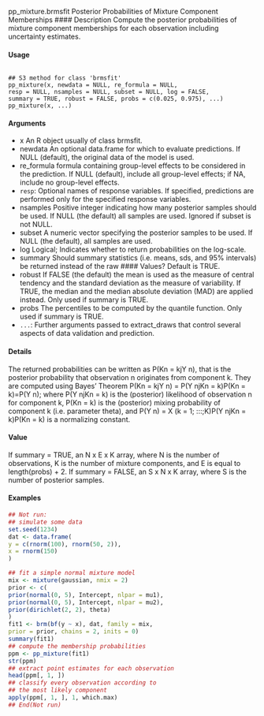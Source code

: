 
pp_mixture.brmsfit Posterior Probabilities of Mixture Component Memberships
#### Description 
Compute the posterior probabilities of mixture component memberships for each observation including
uncertainty estimates.


#### Usage
<pre><code>
## S3 method for class 'brmsfit'
pp_mixture(x, newdata = NULL, re_formula = NULL,
resp = NULL, nsamples = NULL, subset = NULL, log = FALSE,
summary = TRUE, robust = FALSE, probs = c(0.025, 0.975), ...)
pp_mixture(x, ...)
</code></pre>

#### Arguments
* x An R object usually of class brmsfit.
* newdata An optional data.frame for which to evaluate predictions. If NULL (default), the
original data of the model is used.
* re_formula formula containing group-level effects to be considered in the prediction. If
NULL (default), include all group-level effects; if NA, include no group-level effects.
* `` resp``: Optional names of response variables. If specified, predictions are performed
only for the specified response variables.
* nsamples Positive integer indicating how many posterior samples should be used. If NULL
(the default) all samples are used. Ignored if subset is not NULL.
* subset A numeric vector specifying the posterior samples to be used. If NULL (the
default), all samples are used.
* log Logical; Indicates whether to return probabilities on the log-scale.
* summary Should summary statistics (i.e. means, sds, and 95% intervals) be returned instead
of the raw #### Values? Default is TRUE.
* robust If FALSE (the default) the mean is used as the measure of central tendency and the standard deviation as the measure of variability. If TRUE, the median and the
median absolute deviation (MAD) are applied instead. Only used if summary is TRUE.
* probs The percentiles to be computed by the quantile function. Only used if summary is TRUE.
* `` ... ``: Further arguments passed to extract_draws that control several aspects of data
validation and prediction.

#### Details
The returned probabilities can be written as P(Kn = kjY n), that is the posterior probability that
observation n originates from component k. They are computed using Bayes’ Theorem
P(Kn = kjY n) = P(Y njKn = k)P(Kn = k)=P(Y n);
where P(Y njKn = k) is the (posterior) likelihood of observation n for component k, P(Kn = k)
is the (posterior) mixing probability of component k (i.e. parameter theta<k>), and
P(Y n) =
X
(k = 1; :::;K)P(Y njKn = k)P(Kn = k)
is a normalizing constant.

#### Value
If summary = TRUE, an N x E x K array, where N is the number of observations, K is the number
of mixture components, and E is equal to length(probs) + 2. If summary = FALSE, an S x N x
K array, where S is the number of posterior samples.

#### Examples

```r
## Not run:
## simulate some data
set.seed(1234)
dat <- data.frame(
y = c(rnorm(100), rnorm(50, 2)),
x = rnorm(150)
)
```

```r
## fit a simple normal mixture model
mix <- mixture(gaussian, nmix = 2)
prior <- c(
prior(normal(0, 5), Intercept, nlpar = mu1),
prior(normal(0, 5), Intercept, nlpar = mu2),
prior(dirichlet(2, 2), theta)
)
fit1 <- brm(bf(y ~ x), dat, family = mix,
prior = prior, chains = 2, inits = 0)
summary(fit1)
## compute the membership probabilities
ppm <- pp_mixture(fit1)
str(ppm)
## extract point estimates for each observation
head(ppm[, 1, ])
## classify every observation according to
## the most likely component
apply(ppm[, 1, ], 1, which.max)
## End(Not run)
```

